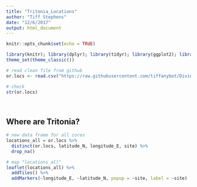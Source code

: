 ```yaml
---
title: "Tritonia_Locations"
author: "Tiff Stephens"
date: "12/6/2017"
output: html_document
---
```


```r
knitr::opts_chunk$set(echo = TRUE)

library(knitr); library(dplyr); library(tidyr); library(ggplot2); library(DT); library(cowplot); library(leaflet)
theme_set(theme_classic())
```





```r
# read clean file from github
or.locs <- read.csv("https://raw.githubusercontent.com/tiffanybot/Diving/master/Organism_Locations.csv", stringsAsFactors = FALSE, header = TRUE)

# check 
str(or.locs)
```



<br>

## Where are Tritonia?
```r
# new data frame for all cores
locations_all = or.locs %>%
  distinct(or.locs, latitude_N, longitude_E, site) %>%
  drop_na()

# map "locations_all"
leaflet(locations_all) %>%
  addTiles() %>%
  addMarkers(~longitude_E, ~latitude_N, popup = ~site, label = ~site)
```

